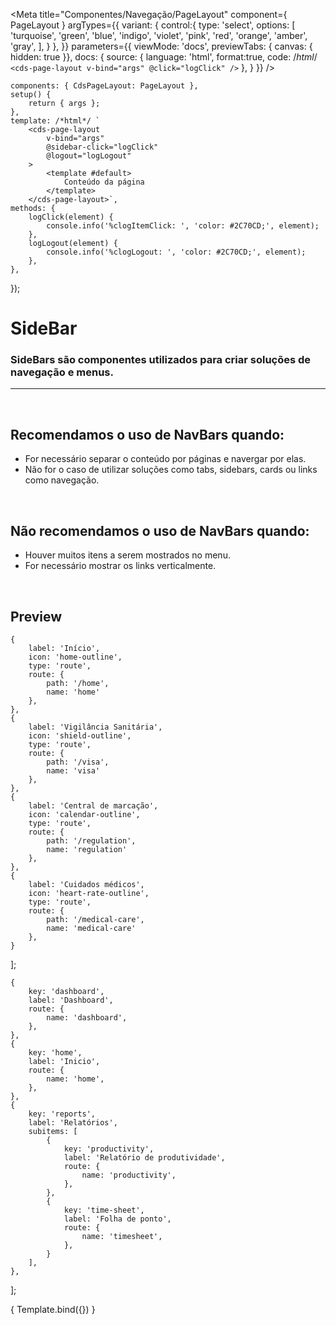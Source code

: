 
<Meta
	title="Componentes/Navegação/PageLayout"
	component={ PageLayout }
	argTypes={{
		variant: {
			control:{
				type: 'select',
				options: [
					'turquoise',
					'green',
					'blue',
					'indigo',
					'violet',
					'pink',
					'red',
					'orange',
					'amber',
					'gray',
				],
			}
		},
	}}
	parameters={{
		viewMode: 'docs',
		previewTabs: { canvas: { hidden: true }},
		docs: {
			source: {
				language: 'html',
				format:true,
				code: /*html*/
`<cds-page-layout
	v-bind="args"
	@click="logClick"
/>`
			},
		}
	}}
/>

	components: { CdsPageLayout: PageLayout },
	setup() {
		return { args };
	},
	template: /*html*/ `
		<cds-page-layout
			v-bind="args"
			@sidebar-click="logClick"
			@logout="logLogout"
		>
			<template #default>
				Conteúdo da página
			</template>
		</cds-page-layout>`,
	methods: {
		logClick(element) {
			console.info('%clogItemClick: ', 'color: #2C70CD;', element);
		},
		logLogout(element) {
			console.info('%clogLogout: ', 'color: #2C70CD;', element);
		},
	},
});

# SideBar

### SideBars são componentes utilizados para criar soluções de navegação e menus.
---
<br />

## Recomendamos o uso de NavBars quando:
- For necessário separar o conteúdo por páginas e navergar por elas.
- Não for o caso de utilizar soluções como tabs, sidebars, cards ou links como navegação.

<br />

## Não recomendamos o uso de NavBars quando:
- Houver muitos itens a serem mostrados no menu.
- For necessário mostrar os links verticalmente.

<br />

## Preview

	{
		label: 'Início',
		icon: 'home-outline',
		type: 'route',
		route: {
			path: '/home',
			name: 'home'
		},
	},
	{
		label: 'Vigilância Sanitária',
		icon: 'shield-outline',
		type: 'route',
		route: {
			path: '/visa',
			name: 'visa'
		},
	},
	{
		label: 'Central de marcação',
		icon: 'calendar-outline',
		type: 'route',
		route: {
			path: '/regulation',
			name: 'regulation'
		},
	},
	{
		label: 'Cuidados médicos',
		icon: 'heart-rate-outline',
		type: 'route',
		route: {
			path: '/medical-care',
			name: 'medical-care'
		},
	}
];

	{
		key: 'dashboard',
		label: 'Dashboard',
		route: {
			name: 'dashboard',
		},
	},
	{
		key: 'home',
		label: 'Inicio',
		route: {
			name: 'home',
		},
	},
	{
		key: 'reports',
		label: 'Relatórios',
		subitems: [
			{
				key: 'productivity',
				label: 'Relatório de produtividade',
				route: {
					name: 'productivity',
				},
			},
			{
				key: 'time-sheet',
				label: 'Folha de ponto',
				route: {
					name: 'timesheet',
				},
			}
		],
	},
];

<Canvas>
	<Story
		name="PageLayout"
		args={{
			variant: 'indigo',
			light: true,
			user: {
				name: 'Joana Mendes',
				role: 'Administradora',
				picture: 'https://this-person-does-not-exist.com/img/avatar-gen83fa18cdcd216e7220794a23e76fe0dc.jpg',
			},
			collapsibleSideBar: true,
			sideBarItems,
			navigationItems,
			logos: {
				default: 'https://framerusercontent.com/images/cF8DHaPnyhgullDGcpLnyXwGUp4.png',
				collapsed: 'https://i.imgur.com/aNrsz0h.png',
			},
		}}
	>
		{ Template.bind({}) }
	</Story>
</Canvas>

<ArgsTable story="PageLayout" />
